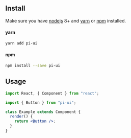 
<Meta title="Start Here/Introduction" />

## Install

Make sure you have [nodejs](https://nodejs.org/en/) 8+ and [yarn](https://yarnpkg.com/en/) or [npm](https://www.npmjs.com/) installed.

#### yarn

```bash
yarn add pi-ui
```

#### npm

```bash
npm install --save pi-ui
```

## Usage

```jsx
import React, { Component } from "react";

import { Button } from "pi-ui";

class Example extends Component {
  render() {
    return <Button />;
  }
}
```
